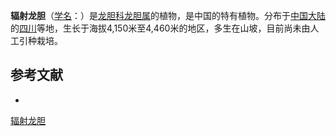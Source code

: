 {{Speciesbox
| name = 辐射龙胆
| status = 
| status_system = 
| image =
| genus = Gentiana
| species = radiata
| authority = Marq.
}}

'''辐射龙胆'''（[[学名|学名]]：{{lang|la|''Gentiana radiata''}}）是[[龙胆科|龙胆科]][[龙胆属|龙胆属]]的植物，是中国的特有植物。分布于[[中国大陆|中国大陆]]的[[四川|四川]]等地，生长于海拔4,150米至4,460米的地区，多生在山坡，目前尚未由人工引种栽培。

== 参考文献 ==
<div class="references-small">
* {{cite web| url =http://www.bioinfo.cn/db05/KmzwSpecies.php?action=view&id=8595| title =辐射龙胆| work =《中国高等植物数据库全库》| publisher =中国科学院微生物研究所| author =昆明植物研究所| accessdate =2009-02-24| deadurl =yes| archiveurl =https://web.archive.org/web/20160305002917/http://www.bioinfo.cn/db05/KmzwSpecies.php?action=view&id=8595| archivedate =2016-03-05}}
</div>
{{Taxonbar|from=Q15227416}}

[[Category:龙胆属|辐射龙胆]]


{{植物小作品}}